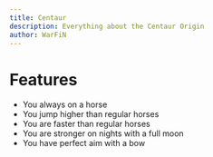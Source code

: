 ```yaml
---
title: Centaur
description: Everything about the Centaur Origin
author: WarFiN
---
```


# Features

- You always on a horse
- You jump higher than regular horses
- You are faster than regular horses
- You are stronger on nights with a full moon
- You have perfect aim with a bow